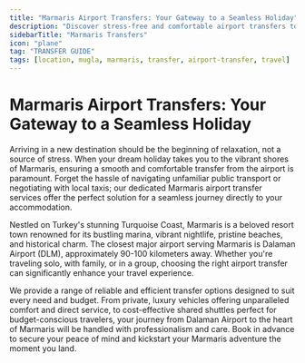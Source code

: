 ```yaml
---
title: "Marmaris Airport Transfers: Your Gateway to a Seamless Holiday"
description: "Discover stress-free and comfortable airport transfers to Marmaris. From Dalaman Airport (DLM) to your hotel, ensure a smooth start to your unforgettable Turkish holiday with reliable private and shuttle options."
sidebarTitle: "Marmaris Transfers"
icon: "plane"
tag: "TRANSFER GUIDE"
tags: [location, mugla, marmaris, transfer, airport-transfer, travel]
---
```


# Marmaris Airport Transfers: Your Gateway to a Seamless Holiday

Arriving in a new destination should be the beginning of relaxation, not a source of stress. When your dream holiday takes you to the vibrant shores of Marmaris, ensuring a smooth and comfortable transfer from the airport is paramount. Forget the hassle of navigating unfamiliar public transport or negotiating with local taxis; our dedicated Marmaris airport transfer services offer the perfect solution for a seamless journey directly to your accommodation.

Nestled on Turkey's stunning Turquoise Coast, Marmaris is a beloved resort town renowned for its bustling marina, vibrant nightlife, pristine beaches, and historical charm. The closest major airport serving Marmaris is Dalaman Airport (DLM), approximately 90-100 kilometers away. Whether you're traveling solo, with family, or in a group, choosing the right airport transfer can significantly enhance your travel experience.

We provide a range of reliable and efficient transfer options designed to suit every need and budget. From private, luxury vehicles offering unparalleled comfort and direct service, to cost-effective shared shuttles perfect for budget-conscious travelers, your journey from Dalaman Airport to the heart of Marmaris will be handled with professionalism and care. Book in advance to secure your peace of mind and kickstart your Marmaris adventure the moment you land.
